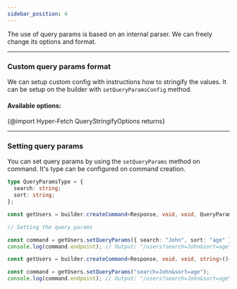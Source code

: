 ```yaml
---
sidebar_position: 4
---
```


The use of query params is based on an internal parser. We can freely change its options and format.

---

### Custom query params format

We can setup custom config with instructions how to stringify the values. It can be setup on the builder with
`setQueryParamsConfig` method.

#### Available options:

{@import Hyper-Fetch QueryStringifyOptions returns}

---

### Setting query params

You can set query params by using the `setQueryParams` method on command. It's type can be configured on command
creation.

```ts
type QueryParamsType = {
  search: string;
  sort: string;
};

const getUsers = builder.createCommand<Response, void, void, QueryParamsType>()({ endpoint: "/users" });

// Setting the query params

const command = getUsers.setQueryParams({ search: "John", sort: "age" });
console.log(command.endpoint); // Output: "/users?search=John&sort=age"
```

```ts
const getUsers = builder.createCommand<Response, void, void, string>()({ endpoint: "/users" });

const command = getUsers.setQueryParams("search=John&sort=age");
console.log(command.endpoint); // Output: "/users?search=John&sort=age"
```
